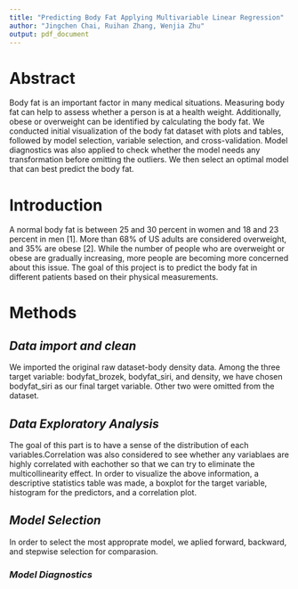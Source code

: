 ```yaml
---
title: "Predicting Body Fat Applying Multivariable Linear Regression"
author: "Jingchen Chai, Ruihan Zhang, Wenjia Zhu"
output: pdf_document
---
```


# Abstract

Body fat is an important factor in many medical situations. Measuring body fat can help to assess whether a person is at a health weight. Additionally, obese or overweight can be identified by calculating the body fat. We conducted initial visualization of the body fat dataset with plots and tables, followed by model selection, variable selection, and cross-validation. Model diagnostics was also applied to check whether the model needs any transformation before omitting the outliers. We then select an optimal model that can best predict the body fat.

# Introduction

 A normal body fat is between 25 and 30 percent in women and 18 and 23 percent in men [1]. More than 68% of US adults are considered overweight, and 35% are obese [2]. While the number of people who are overweight or obese are gradually increasing, more people are becoming more concerned about this issue. The goal of this project is to predict the body fat in different patients based on their physical measurements.
 
# Methods

## _Data import and clean_

We imported the original raw dataset-body density data. Among the three target variable: bodyfat_brozek, bodyfat_siri, and density, we have chosen bodyfat_siri as our final target variable. Other two were omitted from the dataset. 

## _Data Exploratory Analysis_

The goal of this part is to have a sense of the distribution of each variables.Correlation was also considered to see whether any variablaes are highly correlated with eachother so that we can try to eliminate the multicollinearity effect. In order to visualize the above information, a descriptive statistics table was made, a boxplot for the target variable, histogram for the predictors, and a correlation plot.

## _Model Selection_

In order to select the most approprate model, we aplied forward, backward, and stepwise selection for comparasion. 

### _Model Diagnostics_


